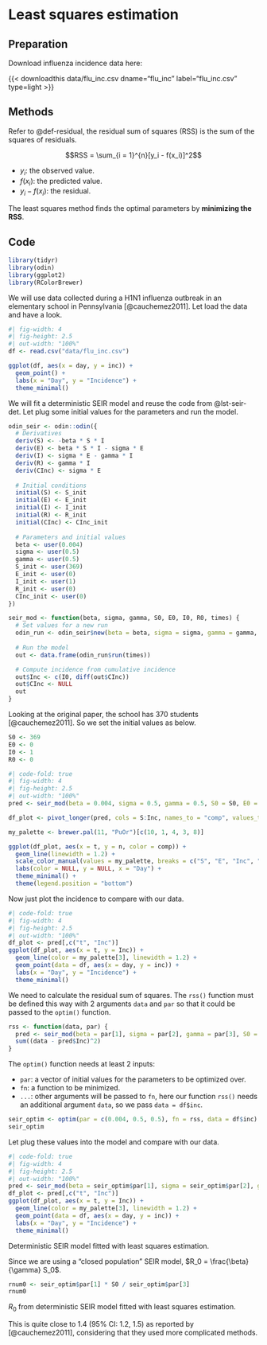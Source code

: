 # Least squares estimation

::: {.callout-note}

## Preparation

Download influenza incidence data here:

{{< downloadthis data/flu_inc.csv dname="flu_inc" label="flu_inc.csv" type=light >}}

:::

## Methods

Refer to @def-residual, the residual sum of squares (RSS) is the sum of the squares of residuals.

$$RSS = \sum_{i = 1}^{n}[y_i - f(x_i)]^2$$

-   $y_i$: the observed value.
-   $f(x_i)$: the predicted value.
-   $y_i - f(x_i)$: the residual.

The least squares method finds the optimal parameters by **minimizing the RSS**.

## Code {#sec-lse-code}

```r
library(tidyr)
library(odin)
library(ggplot2)
library(RColorBrewer)
```

We will use data collected during a H1N1 influenza outbreak in an elementary school in Pennsylvania [@cauchemez2011]. Let load the data and have a look.

```r
#| fig-width: 4
#| fig-height: 2.5
#| out-width: "100%"
df <- read.csv("data/flu_inc.csv")

ggplot(df, aes(x = day, y = inc)) +
  geom_point() +
  labs(x = "Day", y = "Incidence") +
  theme_minimal()
```

We will fit a deterministic SEIR model and reuse the code from @lst-seir-det. Let plug some initial values for the parameters and run the model.

```r
odin_seir <- odin::odin({
  # Derivatives
  deriv(S) <- -beta * S * I
  deriv(E) <- beta * S * I - sigma * E
  deriv(I) <- sigma * E - gamma * I
  deriv(R) <- gamma * I
  deriv(CInc) <- sigma * E
  
  # Initial conditions
  initial(S) <- S_init
  initial(E) <- E_init
  initial(I) <- I_init
  initial(R) <- R_init
  initial(CInc) <- CInc_init
  
  # Parameters and initial values
  beta <- user(0.004)
  sigma <- user(0.5)
  gamma <- user(0.5)
  S_init <- user(369)
  E_init <- user(0)
  I_init <- user(1)
  R_init <- user(0)
  CInc_init <- user(0)
})

seir_mod <- function(beta, sigma, gamma, S0, E0, I0, R0, times) {
  # Set values for a new run
  odin_run <- odin_seir$new(beta = beta, sigma = sigma, gamma = gamma, S_init = S0, E_init = E0, I_init = I0, R_init = R0)
  
  # Run the model
  out <- data.frame(odin_run$run(times))

  # Compute incidence from cumulative incidence
  out$Inc <- c(I0, diff(out$CInc))
  out$CInc <- NULL
  out
}
```

Looking at the original paper, the school has 370 students [@cauchemez2011]. So we set the initial values as below.

```r
S0 <- 369
E0 <- 0
I0 <- 1
R0 <- 0
```

```r
#| code-fold: true
#| fig-width: 4
#| fig-height: 2.5
#| out-width: "100%"
pred <- seir_mod(beta = 0.004, sigma = 0.5, gamma = 0.5, S0 = S0, E0 = E0, I0 = I0, R0 = R0, times = df$day)

df_plot <- pivot_longer(pred, cols = S:Inc, names_to = "comp", values_to = "n")

my_palette <- brewer.pal(11, "PuOr")[c(10, 1, 4, 3, 8)]

ggplot(df_plot, aes(x = t, y = n, color = comp)) +
  geom_line(linewidth = 1.2) +
  scale_color_manual(values = my_palette, breaks = c("S", "E", "Inc", "I", "R")) +
  labs(color = NULL, y = NULL, x = "Day") +
  theme_minimal() +
  theme(legend.position = "bottom")
```

Now just plot the incidence to compare with our data.

```r
#| code-fold: true
#| fig-width: 4
#| fig-height: 2.5
#| out-width: "100%"
df_plot <- pred[,c("t", "Inc")]
ggplot(df_plot, aes(x = t, y = Inc)) +
  geom_line(color = my_palette[3], linewidth = 1.2) +
  geom_point(data = df, aes(x = day, y = inc)) +
  labs(x = "Day", y = "Incidence") +
  theme_minimal()
```

We need to calculate the residual sum of squares. The `rss()` function must be defined this way with 2 arguments `data` and `par` so that it could be passed to the `optim()` function.

```r
rss <- function(data, par) {
  pred <- seir_mod(beta = par[1], sigma = par[2], gamma = par[3], S0 = S0, E0 = E0, I0 = I0, R0 = R0, times = 0:(length(data) - 1))
  sum((data - pred$Inc)^2)
}
```

The `optim()` function needs at least 2 inputs:

- `par`: a vector of initial values for the parameters to be optimized over.
- `fn`: a function to be minimized.
- `...`: other arguments will be passed to `fn`, here our function `rss()` needs an additional argument `data`, so we pass `data = df$inc`.

```r
seir_optim <- optim(par = c(0.004, 0.5, 0.5), fn = rss, data = df$inc)
seir_optim
```

Let plug these values into the model and compare with our data.

::: {#fig-lse-seir}

```r
#| code-fold: true
#| fig-width: 4
#| fig-height: 2.5
#| out-width: "100%"
pred <- seir_mod(beta = seir_optim$par[1], sigma = seir_optim$par[2], gamma = seir_optim$par[3], S0 = S0, E0 = E0, I0 = I0, R0 = R0, times = df$day)
df_plot <- pred[,c("t", "Inc")]
ggplot(df_plot, aes(x = t, y = Inc)) +
  geom_line(color = my_palette[3], linewidth = 1.2) +
  geom_point(data = df, aes(x = day, y = inc)) +
  labs(x = "Day", y = "Incidence") +
  theme_minimal()
```

Deterministic SEIR model fitted with least squares estimation.

:::

Since we are using a "closed population" SEIR model, $R_0 = \frac{\beta}{\gamma} S_0$.

::: {#lst-lse-r0}

```r
rnum0 <- seir_optim$par[1] * S0 / seir_optim$par[3]
rnum0
```

$R_0$ from deterministic SEIR model fitted with least squares estimation.

:::

This is quite close to 1.4 (95% CI: 1.2, 1.5) as reported by [@cauchemez2011], considering that they used more complicated methods.